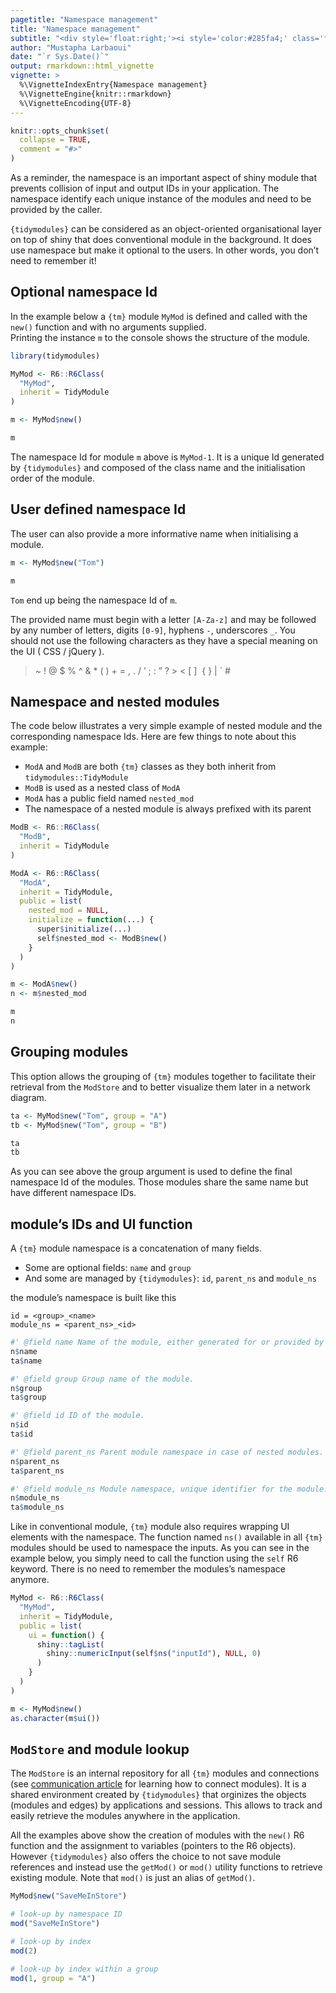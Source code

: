 ```yaml
---
pagetitle: "Namespace management"
title: "Namespace management"
subtitle: "<div style='float:right;'><i style='color:#285fa4;' class='fas fa-th-large fa-4x'></i></div>"
author: "Mustapha Larbaoui"
date: "`r Sys.Date()`"
output: rmarkdown::html_vignette
vignette: >
  %\VignetteIndexEntry{Namespace management}
  %\VignetteEngine{knitr::rmarkdown}
  %\VignetteEncoding{UTF-8}
---
```


```r
knitr::opts_chunk$set(
  collapse = TRUE,
  comment = "#>"
)
```


As a reminder, the namespace is an important aspect of shiny module that prevents collision of input and output IDs in your application. The namespace identify each unique instance of the modules and need to be provided by the caller.

`{tidymodules}` can be considered as an object-oriented organisational layer on top of shiny that does conventional module in the background. 
It does use namespace but make it optional to the users. In other words, you don't need to remember it!

## Optional namespace Id

In the example below a `{tm}` module `MyMod` is defined and called with the `new()` function and with no arguments supplied.  
Printing the instance `m` to the console shows the structure of the module.

```r
library(tidymodules)

MyMod <- R6::R6Class(
  "MyMod",
  inherit = TidyModule
)

m <- MyMod$new()

m
```

The namespace Id for module `m` above is `MyMod-1`. It is a unique Id generated by `{tidymodules}` and composed of the class name and the initialisation order of the module.


## User defined namespace Id

The user can also provide a more informative name when initialising a module.


```r

m <- MyMod$new("Tom")

m
```

`Tom` end up being the namespace Id of `m`.

The provided name must begin with a letter `[A-Za-z]` and may be followed by any number of letters, digits `[0-9]`, hyphens `-`, underscores `_`.
You should not use the following characters as they have a special meaning on the UI ( CSS / jQuery ).

> ~ ! @ $ % ^ & * ( ) + = , . / ' ; : " ? > < [ ] \ { } | ` #


## Namespace and nested modules

The code below illustrates a very simple example of nested module and the corresponding namespace Ids.  Here are few things to note about this example:

* `ModA` and `ModB` are both `{tm}` classes as they both inherit from `tidymodules::TidyModule`
* `ModB` is used as a nested class of `ModA`
* `ModA` has a public field named `nested_mod`
* The namespace of a nested module is always prefixed with its parent 


```r
ModB <- R6::R6Class(
  "ModB",
  inherit = TidyModule
)

ModA <- R6::R6Class(
  "ModA",
  inherit = TidyModule,
  public = list(
    nested_mod = NULL,
    initialize = function(...) {
      super$initialize(...)
      self$nested_mod <- ModB$new()
    }
  )
)

m <- ModA$new()
n <- m$nested_mod

m
n
```

## Grouping modules

This option allows the grouping of `{tm}` modules together to facilitate their retrieval from the `ModStore` and to better visualize them later in a network diagram.


```r

ta <- MyMod$new("Tom", group = "A")
tb <- MyMod$new("Tom", group = "B")

ta
tb
```

As you can see above the group argument is used to define the final namespace Id of the modules.
Those modules share the same name but have different namespace IDs.

## module's IDs and UI function

A `{tm}` module namespace is a concatenation of many fields.

* Some are optional fields: `name` and `group` 
* And some are managed by `{tidymodules}`: `id`, `parent_ns` and `module_ns`

the module's namespace is built like this

```
id = <group>_<name>
module_ns = <parent_ns>_<id>
```

```r

#' @field name Name of the module, either generated for or provided by the user.
n$name
ta$name

#' @field group Group name of the module.
n$group
ta$group

#' @field id ID of the module.
n$id
ta$id

#' @field parent_ns Parent module namespace in case of nested modules.
n$parent_ns
ta$parent_ns

#' @field module_ns Module namespace, unique identifier for the module.
n$module_ns
ta$module_ns
```

Like in conventional module, `{tm}` module also requires wrapping UI elements with the namespace.
The function named `ns()` available in all `{tm}` modules should be used to namespace the inputs.
As you can see in the example below, you simply need to call the function using the `self` R6 keyword.
There is no need to remember the modules's namespace anymore.


```r

MyMod <- R6::R6Class(
  "MyMod",
  inherit = TidyModule,
  public = list(
    ui = function() {
      shiny::tagList(
        shiny::numericInput(self$ns("inputId"), NULL, 0)
      )
    }
  )
)

m <- MyMod$new()
as.character(m$ui())
```

## `ModStore` and module lookup

The `ModStore` is an internal repository for all `{tm}` modules and connections (see [communication article](communication.html) for learning how to connect modules). It is a shared environment created by `{tidymodules}` that orginizes the objects (modules and edges) by applications and sessions.
This allows to track and easily retrieve the modules anywhere in the application.

All the examples above show the creation of modules with the `new()` R6 function and the assignment to variables (pointers to the R6 objects).
However `{tidymodules}` also offers the choice to not save module references and instead use the `getMod()` or `mod()` utility functions to retrieve existing module. Note that `mod()` is just an alias of `getMod()`.

```r

MyMod$new("SaveMeInStore")

# look-up by namespace ID
mod("SaveMeInStore")

# look-up by index
mod(2)

# look-up by index within a group
mod(1, group = "A")
```











